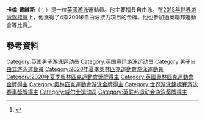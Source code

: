 {{noteTA
|1=zh-hans:卡勒姆;zh-hant:卡倫;
}}
'''卡倫·賈維斯'''（{{lang-en|Calum Jarvis}}；{{bd|1992年|5月12日}}）是一位[[英國|英國]][[游泳|游泳]]運動員。他主要擅長自由泳。在[[2015年世界游泳錦標賽|2015年世界游泳錦標賽]]上，他獲得了4乘200米自由泳接力項目的金牌。他也參加過英聯邦運動會等比賽<ref>{{cite web|url=http://results.glasgow2014.com/athlete/swimming/1034215/c_jarvis.html|title=Calum Jarvis, biography|accessdate=26 July 2014|publisher=glasgow2014.com|archive-date=2016-08-13|archive-url=https://web.archive.org/web/20160813032409/http://results.glasgow2014.com/athlete/swimming/1034215/c_jarvis.html|dead-url=no}}</ref>。

==參考資料== 
{{reflist}}
{{DEFAULTSORT:Jarvis, Calum}}
[[Category:英国男子游泳运动员|Category:英国男子游泳运动员]]
[[Category:英国奥运游泳运动员|Category:英国奥运游泳运动员]]
[[Category:男子自由式游泳運動員|Category:男子自由式游泳運動員]]
[[Category:2020年夏季奧林匹克運動會游泳運動員|Category:2020年夏季奧林匹克運動會游泳運動員]]
[[Category:2020年夏季奧林匹克運動會獎牌得主|Category:2020年夏季奧林匹克運動會獎牌得主]]
[[Category:英國奧林匹克運動會金牌得主|Category:英國奧林匹克運動會金牌得主]]
[[Category:奧林匹克運動會游泳金牌得主|Category:奧林匹克運動會游泳金牌得主]]
[[Category:世界游泳錦標賽游泳賽事獎牌得主|Category:世界游泳錦標賽游泳賽事獎牌得主]]
[[Category:威尔士运动员|Category:威尔士运动员]]
[[Category:英联邦运动会游泳奖牌得主|Category:英联邦运动会游泳奖牌得主]]